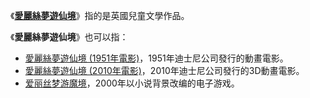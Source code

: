 {{NoteTA
| 1=zh-cn:爱丽丝梦游魔境; zh-tw:愛麗絲驚魂記;
}}
《'''[[愛麗絲夢遊仙境|愛麗絲夢遊仙境]]'''》指的是英國兒童文學作品。

《'''愛麗絲夢遊仙境'''》也可以指：
* [[愛麗絲夢遊仙境_(1951年電影)|愛麗絲夢遊仙境 (1951年電影)]]，1951年迪士尼公司發行的動畫電影。
* [[愛麗絲夢遊仙境_(2010年電影)|愛麗絲夢遊仙境 (2010年電影)]]，2010年迪士尼公司發行的3D動畫電影。
* [[爱丽丝梦游魔境|爱丽丝梦游魔境]]，2000年以小说背景改编的电子游戏。
{{disambig|Cat=七字作品消歧義}}